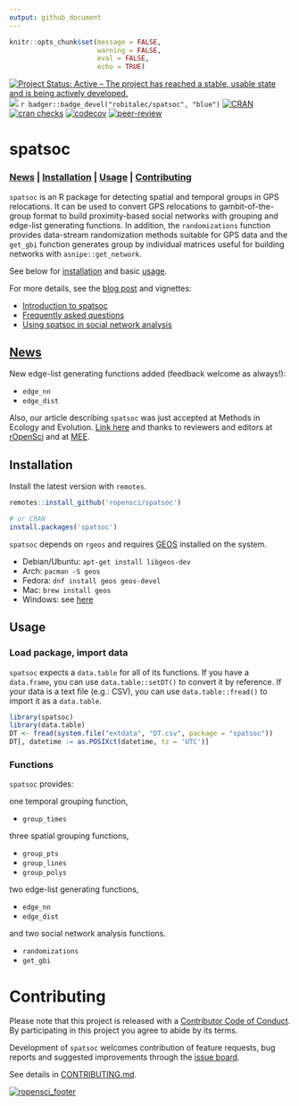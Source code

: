 ```yaml
---
output: github_document
---
```


```r
knitr::opts_chunk$set(message = FALSE, 
                      warning = FALSE,
                      eval = FALSE, 
                      echo = TRUE)
```

<!-- badges: start -->
[![Project Status: Active – The project has reached a stable, usable state and is being actively developed.](http://www.repostatus.org/badges/latest/active.svg)](http://www.repostatus.org/#active)
[![](https://badges.ropensci.org/237_status.svg)](https://github.com/ropensci/onboarding/issues/237)
`r badger::badge_devel("robitalec/spatsoc", "blue")`
[![CRAN](https://www.r-pkg.org/badges/version/spatsoc)](https://cran.r-project.org/package=spatsoc)
[![cran checks](https://cranchecks.info/badges/summary/spatsoc)](https://cran.r-project.org/web/checks/check_results_spatsoc.html)
[![codecov](https://codecov.io/gl/robit.a/spatsoc/branch/master/graph/badge.svg)](https://codecov.io/gl/robit.a/spatsoc)
[![peer-review](https://badges.ropensci.org/237_status.svg)](https://github.com/ropensci/software-review/issues/237)
<!-- badges: end -->

# spatsoc 

### [News](#news) | [Installation](#installation) | [Usage](#usage) | [Contributing](#contributing)

`spatsoc` is an R package for detecting spatial and temporal groups in GPS relocations. It can be used to convert GPS relocations to gambit-of-the-group format to build proximity-based social networks with grouping and edge-list generating functions. In addition, the `randomizations` function provides data-stream randomization methods suitable for GPS data and the `get_gbi` function generates group by individual matrices useful for building networks with `asnipe::get_network`. 

See below for [installation](#installation) and basic [usage](#usage). 

For more details, see the [blog post](https://ropensci.org/blog/2018/12/04/spatsoc/) and vignettes:

* [Introduction to spatsoc](http://spatsoc.robitalec.ca/articles/intro-spatsoc.html)
* [Frequently asked questions](http://spatsoc.robitalec.ca/articles/faq.html)
* [Using spatsoc in social network analysis](http://spatsoc.robitalec.ca/articles/using-in-sna.html)





## [News](http://spatsoc.robitalec.ca/news/index.html)
New edge-list generating functions added (feedback welcome as always!):

  * `edge_nn`
  * `edge_dist`


Also, our article describing `spatsoc` was just accepted at Methods in Ecology and Evolution. [Link here](https://besjournals.onlinelibrary.wiley.com/doi/abs/10.1111/2041-210X.13215) and thanks to reviewers and editors at [rOpenSci](https://github.com/ropensci/software-review/issues/237) and at [MEE](https://besjournals.onlinelibrary.wiley.com/journal/2041210x). 


## Installation
Install the latest version with `remotes`.  

```r
remotes::install_github('ropensci/spatsoc')

# or CRAN
install.packages('spatsoc')
```

`spatsoc` depends on `rgeos` and requires [GEOS](https://trac.osgeo.org/geos/) installed on the system. 

* Debian/Ubuntu: `apt-get install libgeos-dev`
* Arch: `pacman -S geos`
* Fedora: `dnf install geos geos-devel`
* Mac: `brew install geos`
* Windows: see [here](https://trac.osgeo.org/osgeo4w/)


## Usage
### Load package, import data
`spatsoc` expects a `data.table` for all of its functions. If you have a `data.frame`, you can use `data.table::setDT()` to convert it by reference. If your data is a text file (e.g.: CSV), you can use `data.table::fread()` to import it as a `data.table`. 

```r
library(spatsoc)
library(data.table)
DT <- fread(system.file("extdata", "DT.csv", package = "spatsoc"))
DT[, datetime := as.POSIXct(datetime, tz = 'UTC')]
```


### Functions
`spatsoc` provides:

one temporal grouping function,

* `group_times`

three spatial grouping functions,

* `group_pts`
* `group_lines`
* `group_polys`

two edge-list generating functions,

* `edge_nn`
* `edge_dist`

and two social network analysis functions.

* `randomizations`
* `get_gbi`




# Contributing
Please note that this project is released with a [Contributor Code of Conduct](CODE_OF_CONDUCT.md). By participating in this project you agree to abide by its terms.
  
Development of `spatsoc` welcomes contribution of feature requests, bug reports and suggested improvements through the [issue board](https://github.com/ropensci/spatsoc/issues). 

See details in [CONTRIBUTING.md](CONTRIBUTING.md). 

[![ropensci_footer](https://ropensci.org/public_images/ropensci_footer.png)](https://ropensci.org)
